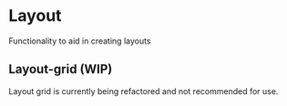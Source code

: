
<Meta title="Core/Layout" />

# Layout

Functionality to aid in creating layouts

## Layout-grid (WIP)

Layout grid is currently being refactored and not recommended for use.
